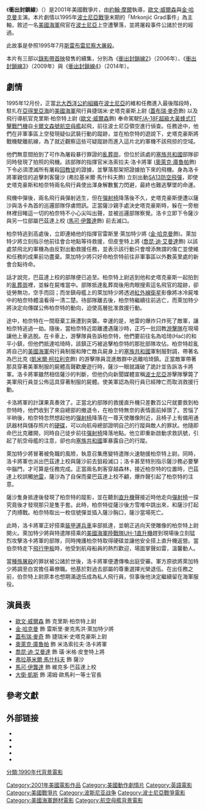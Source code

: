 {{noteTA
|G1 = Movie
|G2 = Show
|T=zh-hans:深入敌后;zh-hant:衝出封鎖線;zh-hk:天擊戰線;
|1=zh-hans:深入敌后;zh-hant:衝出封鎖線;zh-hk:天擊戰線;
|2=zh-hant:鳳凰號;zh-hans:凤凰劫;
|3=zh-hk:魔間煞星;zh-tw:江湖本色;zh-cn:麦克斯·潘恩;
}}
{{Infobox Film
| name           = 衝出封鎖線
| original_name  = {{lang|en|''Behind Enemy Lines''}}
| caption        = 電影海報
| image          = Behind Enemy Lines Poster.jpg
| director       = [[約翰·摩爾|約翰·摩爾]]
| producer       = [[約翰·戴維斯_(製片人)|約翰·戴維斯]]
| writer         = 大衛·維洛茲<br />[[塞克·潘|塞克·潘]]
| starring       = [[歐文·威爾森|歐文·威爾森]]<br />[[金·哈克曼|金·哈克曼]]<br />[[蓋布瑞·麥奇|蓋布瑞·麥奇]]<br />[[奧萊克·庫魯帕|奧萊克·庫魯帕]]<br />[[喬昆·迪·艾曼達|喬昆·迪·艾曼達]]<br />[[弗拉基米爾‧馬什科夫|弗拉基米爾‧馬什科夫]]<br />[[馬可·伊龔達|馬可·伊龔達]]
| music          = [[Don_Davis|Don Davis]]
| cinematography = Brendan Galvin
| editing        = Paul Martin Smith
| distributor    = [[二十世紀福斯|二十世紀福斯]]
| released       = {{USA}} 2001年11月17日
| runtime        = 106分鐘
| country        = {{USA}}
| language       = 英語<br />波斯尼亞語
| budget         = 4000萬美元<ref name="bmojo" />
| gross          = 9200萬美元<ref name="bmojo">{{cite web |url=http://boxofficemojo.com/movies/?id=behindenemylines.htm |title=Behind Enemy Lines |work=[[Box_Office_Mojo|Box Office Mojo]] |accessdate=April 10, 2010 |archive-date=2018-12-25 |archive-url=https://web.archive.org/web/20181225060742/https://www.boxofficemojo.com/movies/?id=behindenemylines.htm%20 |dead-url=no }}</ref>
| followed_by    = 《[[衝出封鎖線2|衝出封鎖線2]]》
| cn_name        = 深入敌后
| hk_name        = 天擊戰線
| tw_name        = 衝出封鎖線
}}
《'''衝出封鎖線'''》（{{lang-en|''Behind Enemy Lines''}}）是2001年美國戰爭片，由[[約翰·摩爾|約翰·摩爾]]執導，[[歐文·威爾森|歐文·威爾森]]與[[金·哈克曼|金·哈克曼]]主演。本片劇情以1995年[[波士尼亞戰爭|波士尼亞戰爭]]末期的「Mrkonjić Grad事件」為主軸，敘述一名[[美國海軍|美國海軍]]飛官在[[波士尼亞|波士尼亞]]上空遭擊落，並將屠殺事件公諸於世的經過。

此故事是參照1995年7月[[斯雷布雷尼察大屠殺|斯雷布雷尼察大屠殺]]。

本片有三部以[[錄影帶首映|錄影帶首映]]發售的續集，分別為《[[衝出封鎖線2|衝出封鎖線2]]》（2006年）、《[[衝出封鎖線3|衝出封鎖線3]]》（2009年）與《[[衝出封鎖線4|衝出封鎖線4]]》（2014年）。

== 劇情 ==
1995年12月份，正當[[北大西洋公約組織|北大西洋公約組織]]在[[波士尼亞|波士尼亞]]的維和任務進入最後階段時，駐扎在[[亞得里亞海|亞得里亞海]]的[[美國海軍|美國海軍]]飛行員捷瑞米·史塔克豪斯上尉 ([[蓋布瑞·麥奇|蓋布瑞·麥奇]]飾) 以及飛行導航官克里斯·柏奈特上尉 ([[歐文·威爾森|歐文·威爾森]]飾) 奉命駕駛[[F/A-18E/F超級大黃蜂式打擊戰鬥機|F/A-18F超級大黃蜂式打擊戰鬥機]]自[[卡爾文森號航空母艦|卡爾文森號航空母艦]]起飛，前往波士尼亞領空進行偵查。任務途中，他們在非軍事區上空發現疑似武裝行動的蹤跡，並在柏奈特的遊說下，史塔克豪斯將戰機駛離航線，為了就近觀察這些可疑蹤跡而進入這片北約軍機不該飛掠的空域。

他們無意間拍到了可作為屠殺暴行罪證的[[萬人塚|亂葬崗]]，但位於該處的[[塞族共和國|塞族共和國]]部隊卻同時發現了拍照的飛機。該部隊的指揮官米洛索拉夫·洛卡將軍 ([[奧萊克·庫魯帕|奧萊克·庫魯帕]]飾) 下令必須湮滅所有屠殺[[回教徒|回教徒]]的證據，並擊落那架把證據拍下來的飛機。身為洛卡將軍親信的追擊刺客薩沙 (弗拉基米爾‧馬什科夫飾) 立刻出動[[9K35箭-10|SA13防空飛彈]]，即使史塔克豪斯和柏奈特兩名飛行員使出渾身解數奮力閃避，最終也難逃擊墜的命運。

飛機中彈後，兩名飛行員彈射逃生，但在[[彈射椅|彈射椅]]降落後不久，史塔克豪斯便遭以薩沙與洛卡為首的巡邏部隊俘虜問訊。正當薩沙親手處決史塔克豪斯時，躲在一旁樹林裡目睹這一切的柏奈特不小心尖叫出聲，並被巡邏部隊察覺。洛卡立即下令薩沙與另一位部屬巴茲達上校 ([[馬可·伊龔達|馬可·伊龔達]]飾) 前去滅口。

柏奈特逃到高處後，立即連絡他的指揮官雷斯里·萊加特少將 ([[金·哈克曼|金·哈克曼]]飾)。萊加特少將立刻指示他前往會合地點等待救援，但皮奎特上將 ([[喬昆·迪·艾曼達|喬昆·迪·艾曼達]]飾) 以該處禁飛北約軍機為由反對出動救援任務，並表示該行動只會增添無謂的傷亡並使維和任務的成果前功盡棄。萊加特少將只好命柏奈特前往非軍事區以外數英里處的新會合點待命。

話才說完，巴茲達上校的部隊便已追至。柏奈特上尉逃到他和史塔克豪斯一起拍到的[[萬人塚|亂葬崗]]裡，並躲在屍堆當中。部隊抵達亂葬崗後用肉眼搜索這名飛官的蹤跡，卻徒勞無功，空手而回；而坐鎮母艦上的萊加特少將透過[[紅外線|紅外線]][[衛星|衛星]]影像將冰冷屍堆中的柏奈特體溫看得一清二楚。待部隊離去後，柏奈特繼續往前逃亡，而萊加特少將決定向傳媒公佈柏奈特的動向，迫使高層批准救援行動。

途中，柏奈特在一間廢棄工廠遭到突襲。幸運的是，地雷的爆炸只炸死了敵軍，讓柏奈特逃過一劫。隨後，當柏奈特近距離遭遇薩沙時，正巧一批回教[[游擊隊|游擊隊]]在現場讓他上車逃脫。在卡車上，游擊隊員告訴柏奈特，他們要前往名為哈琦(Hać)的和平小鎮，但他們抵達哈琦時，該鎮正巧被追擊柏奈特的那批部隊攻佔。柏奈特趁亂將自己的[[美國海軍|美國海軍]]飛行員制服和陣亡敵兵屍身上的[[塞族共和國|塞族共和國]]軍制服對調，帶著名為巴比克 ([[凱米爾·柯拉利克|凱米爾·柯拉利克]]飾) 的游擊隊員混進敵群中逃離哈琦鎮。正當敵軍帶著那具穿著美軍制服的屍體高聲歡慶遊行時，薩沙一眼就識破了詭計並告訴洛卡將軍。洛卡將軍雖然相信薩沙的判斷，但他仍向新聞媒體宣稱[[波士尼亞|波士尼亞]]游擊隊擊斃了美軍飛行員並公佈這具穿著制服的屍體。使美軍認為飛行員已經陣亡而取消救援行動。

卡洛將軍的計謀果真奏效了。正當北約部隊的救援直升機只差數百公尺就要救到柏奈特時，他們收到了來自總部的撤退令，在柏奈特無奈的表情面前掉頭了。苦惱了半晌後，柏奈特忽然想起他的[[彈射椅|彈射椅]]降落在一尊天使雕像附近，且椅子上有備用通訊器材與儲存照片的[[硬碟|硬碟]]，可以向航母總部證明自己的行蹤與敵人的罪狀。他隨即命巴比克離開，同時自己徒步前往[[彈射椅|彈射椅]]降落地點。他立即重新啟動求救訊號，引起了航空母艦的注意，卻也向[[塞族共和國|塞族共和國]]軍暴露自己的行蹤。

萊加特少將冒著被免職的風險，執意召集應變特遣隊火速馳援柏奈特上尉。同時，洛卡將軍也派出巴茲達上校與薩沙前去狙殺滅口；洛卡甚至特別指示薩沙務必要擊中腦門，才可算是任務完成。正當兩名刺客穿越森林，接近柏奈特的位置時，巴茲達上校誤觸[[地雷|地雷]]，薩沙為了自保而棄巴茲達上校不顧，爆炸聲引起了柏奈特的注意。

薩沙隻身抵達後發現了柏奈特的蹤影，並在聽到[[直升機|直升機]]聲接近時他走向[[彈射椅|彈射椅]]一探究竟後才發現那只是隻手套。此時，柏奈特從薩沙後方雪堆中跳出來，和薩沙打起了肉搏戰。柏奈特取出一枚信號彈並插入薩沙胸口，薩沙當場死亡。

此時，洛卡將軍正好搭乘[[裝甲運兵車|裝甲運兵車]]率部抵達，並朝正逃向天使雕像的柏奈特上尉開火。萊加特少將與特遣隊搭乘的[[美國海軍陸戰隊|美國海軍陸戰隊]][[UH-1直升機|UH-1直升機]]趕到現場後立刻猛烈攻擊洛卡將軍的部隊，同時掩護柏奈特取得硬碟並讓他安全搭上直升機返營。當伯奈特走下[[飛行甲板|飛行甲板]]時，他受到航母船員的熱烈歡迎，場面掌聲如雷，溫馨動人。

當[[種族屠殺|種族屠殺]]的罪狀被公諸於世後，洛卡將軍便遭傳喚出庭受審。軍方原欲將萊加特少將調至白宮擔任幕僚職。他基於對過去部屬的尊重選擇光榮退伍。在出任務之前，伯奈特上尉原本也想期滿退伍成為私人飛行員，但事後他決定繼續留在海軍服役。

== 演員表 ==
*[[歐文·威爾森|歐文·威爾森]] 飾 克里斯·柏奈特上尉
*[[金·哈克曼|金·哈克曼]] 飾 雷斯里·麥克馬洪·萊加特少將
*[[蓋布瑞·麥奇|蓋布瑞·麥奇]] 飾 捷瑞米·史塔克豪斯上尉
*[[奧萊克·庫魯帕|奧萊克·庫魯帕]] 飾 米洛索拉夫·洛卡將軍
*[[喬昆·迪·艾曼達|喬昆·迪·艾曼達]] 飾 璜·米格·皮奎特上將
*[[弗拉基米爾‧馬什科夫|弗拉基米爾‧馬什科夫]] 飾 薩沙
*[[馬可·伊龔達|馬可·伊龔達]] 飾 維克多·巴茲達上校
*[[大衛·凱斯|大衛·凱斯]] 飾 湯姆·歐馬利一等士官長

== 參考文獻 ==
{{Reflist|30em}}

== 外部链接 ==
* {{IMDb title|0159273}}
* {{Mojo title|behindenemylines}}
* {{Rotten Tomatoes|1111645-behind_enemy_lines}}
* {{Metacritic film|behind-enemy-lines}}
* {{allmovie title|257002}}

{{衝出封鎖線}}
{{John Moore}}
{{塞克·潘}}
{{DEFAULTSORT:Behind Enemy Lines}}
[[Category:2001年美國電影作品|Category:2001年美國電影作品]]
[[Category:美國動作劇情片|Category:美國動作劇情片]]
[[Category:英語電影|Category:英語電影]]
[[Category:美國戰爭片|Category:美國戰爭片]]
[[Category:波斯尼亚战争|Category:波斯尼亚战争]]
[[Category:波士尼亞戰爭電影|Category:波士尼亞戰爭電影]]
[[Category:美國海軍題材電影|Category:美國海軍題材電影]]
[[Category:航空母艦背景電影|Category:航空母艦背景電影]]
[[分類:1990年代背景電影|分類:1990年代背景電影]]